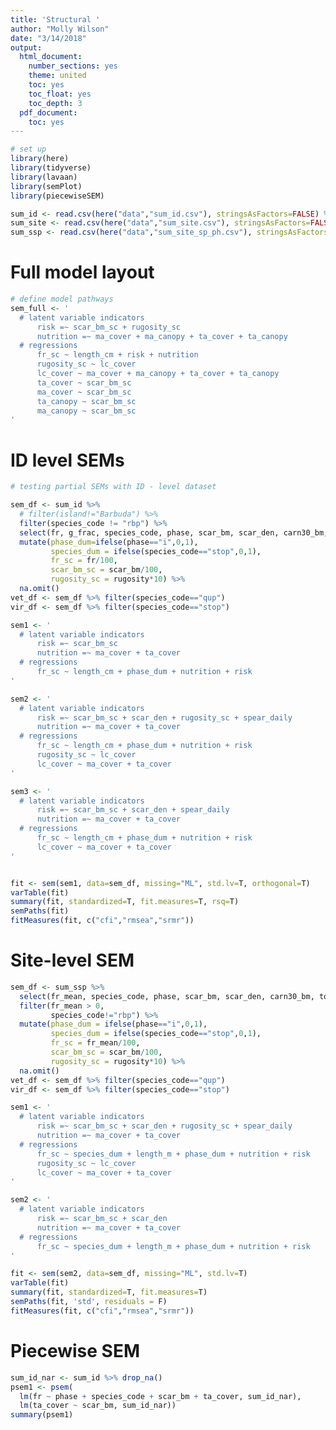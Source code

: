 ```yaml
---
title: 'Structural '
author: "Molly Wilson"
date: "3/14/2018"
output:
  html_document:
    number_sections: yes
    theme: united
    toc: yes
    toc_float: yes
    toc_depth: 3
  pdf_document:
    toc: yes
---
```


```r
# set up
library(here)
library(tidyverse)
library(lavaan)
library(semPlot)
library(piecewiseSEM)
```

```r
sum_id <- read.csv(here("data","sum_id.csv"), stringsAsFactors=FALSE) %>% select(-X)
sum_site <- read.csv(here("data","sum_site.csv"), stringsAsFactors=FALSE) %>% select(-X)
sum_ssp <- read.csv(here("data","sum_site_sp_ph.csv"), stringsAsFactors=FALSE) %>% select(-X)
```

# Full model layout

```r
# define model pathways
sem_full <- '
  # latent variable indicators
      risk =~ scar_bm_sc + rugosity_sc
      nutrition =~ ma_cover + ma_canopy + ta_cover + ta_canopy
  # regressions
      fr_sc ~ length_cm + risk + nutrition
      rugosity_sc ~ lc_cover
      lc_cover ~ ma_cover + ma_canopy + ta_cover + ta_canopy
      ta_cover ~ scar_bm_sc
      ma_cover ~ scar_bm_sc    
      ta_canopy ~ scar_bm_sc
      ma_canopy ~ scar_bm_sc 
'
```

# ID level SEMs

```r
# testing partial SEMs with ID - level dataset

sem_df <- sum_id %>% 
  # filter(island!="Barbuda") %>%
  filter(species_code != "rbp") %>%
  select(fr, g_frac, species_code, phase, scar_bm, scar_den, carn30_bm, tot_bm, spear_daily, ma_cover, ma_canopy, ta_cover, ta_canopy, rugosity, int_scar, length_cm, lc_cover) %>% 
  mutate(phase_dum=ifelse(phase=="i",0,1),
         species_dum = ifelse(species_code=="stop",0,1),
         fr_sc = fr/100,
         scar_bm_sc = scar_bm/100,
         rugosity_sc = rugosity*10) %>%
  na.omit()
vet_df <- sem_df %>% filter(species_code=="qup")
vir_df <- sem_df %>% filter(species_code=="stop")

sem1 <- '
  # latent variable indicators
      risk =~ scar_bm_sc
      nutrition =~ ma_cover + ta_cover
  # regressions
      fr_sc ~ length_cm + phase_dum + nutrition + risk
'

sem2 <- '
  # latent variable indicators
      risk =~ scar_bm_sc + scar_den + rugosity_sc + spear_daily
      nutrition =~ ma_cover + ta_cover
  # regressions
      fr_sc ~ length_cm + phase_dum + nutrition + risk
      rugosity_sc ~ lc_cover
      lc_cover ~ ma_cover + ta_cover
'

sem3 <- '
  # latent variable indicators
      risk =~ scar_bm_sc + scar_den + spear_daily
      nutrition =~ ma_cover + ta_cover
  # regressions
      fr_sc ~ length_cm + phase_dum + nutrition + risk
      lc_cover ~ ma_cover + ta_cover
'


fit <- sem(sem1, data=sem_df, missing="ML", std.lv=T, orthogonal=T)
varTable(fit)
summary(fit, standardized=T, fit.measures=T, rsq=T)
semPaths(fit)
fitMeasures(fit, c("cfi","rmsea","srmr"))
```


# Site-level SEM

```r
sem_df <- sum_ssp %>% 
  select(fr_mean, species_code, phase, scar_bm, scar_den, carn30_bm, tot_bm, spear_daily, ma_cover, ma_canopy, ta_cover, ta_canopy, rugosity, int_scar_mean, length_m, lc_cover) %>% 
  filter(fr_mean > 0,
         species_code!="rbp") %>%
  mutate(phase_dum = ifelse(phase=="i",0,1),
         species_dum = ifelse(species_code=="stop",0,1),
         fr_sc = fr_mean/100,
         scar_bm_sc = scar_bm/100,
         rugosity_sc = rugosity*10) %>%
  na.omit()
vet_df <- sem_df %>% filter(species_code=="qup")
vir_df <- sem_df %>% filter(species_code=="stop")

sem1 <- '
  # latent variable indicators
      risk =~ scar_bm_sc + scar_den + rugosity_sc + spear_daily
      nutrition =~ ma_cover + ta_cover
  # regressions
      fr_sc ~ species_dum + length_m + phase_dum + nutrition + risk
      rugosity_sc ~ lc_cover
      lc_cover ~ ma_cover + ta_cover
'

sem2 <- '
  # latent variable indicators
      risk =~ scar_bm_sc + scar_den
      nutrition =~ ma_cover + ta_cover
  # regressions
      fr_sc ~ species_dum + length_m + phase_dum + nutrition + risk
'

fit <- sem(sem2, data=sem_df, missing="ML", std.lv=T)
varTable(fit)
summary(fit, standardized=T, fit.measures=T)
semPaths(fit, 'std', residuals = F)
fitMeasures(fit, c("cfi","rmsea","srmr"))

```

# Piecewise SEM

```r
sum_id_nar <- sum_id %>% drop_na()
psem1 <- psem(
  lm(fr ~ phase + species_code + scar_bm + ta_cover, sum_id_nar),
  lm(ta_cover ~ scar_bm, sum_id_nar))
summary(psem1)
```

